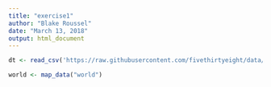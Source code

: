 ```yaml
---
title: "exercise1"
author: "Blake Roussel"
date: "March 13, 2018"
output: html_document
---
```



```r
dt <- read_csv('https://raw.githubusercontent.com/fivethirtyeight/data/master/alcohol-consumption/drinks.csv')

world <- map_data("world")
```
